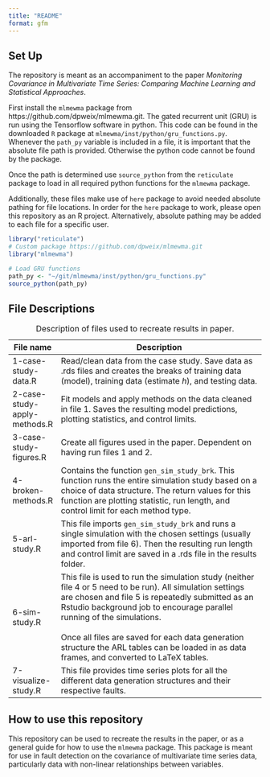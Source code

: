 ```yaml
---
title: "README"
format: gfm
---
```


## Set Up

The repository is meant as an accompaniment to the paper *Monitoring Covariance in Multivariate Time Series: Comparing Machine Learning and Statistical Approaches*.

First install the `mlmewma` package from https://github.com/dpweix/mlmewma.git. The gated recurrent unit (GRU) is run using the Tensorflow software in python. This code can be found in the downloaded `R` package at `mlmewma/inst/python/gru_functions.py`. Whenever the `path_py` variable is included in a file, it is important that the absolute file path is provided. Otherwise the python code cannot be found by the package.

Once the path is determined use `source_python` from the `reticulate` package to load in all required python functions for the `mlmewma` package.

Additionally, these files make use of `here` package to avoid needed absolute pathing for file locations. In order for the `here` package to work, please open this repository as an R project. Alternatively, absolute pathing may be added to each file for a specific user.

```r

library("reticulate")
# Custom package https://github.com/dpweix/mlmewma.git
library("mlmewma")

# Load GRU functions
path_py <- "~/git/mlmewma/inst/python/gru_functions.py"
source_python(path_py)

```

## File Descriptions

+------------------------------+------------------------------------------------------------------------------------------------------------------------------------------------------------------------------------------------------------------------------------------------+
| File name                    | Description                                                                                                                                                                                                                                    |
+==============================+================================================================================================================================================================================================================================================+
| 1-case-study-data.R          | Read/clean data from the case study. Save data as .rds files and creates the breaks of training data (model), training data (estimate *h*), and testing data.                                                                                  |
+------------------------------+------------------------------------------------------------------------------------------------------------------------------------------------------------------------------------------------------------------------------------------------+
| 2-case-study-apply-methods.R | Fit models and apply methods on the data cleaned in file 1. Saves the resulting model predictions, plotting statistics, and control limits.                                                                                                    |
+------------------------------+------------------------------------------------------------------------------------------------------------------------------------------------------------------------------------------------------------------------------------------------+
| 3-case-study-figures.R       | Create all figures used in the paper. Dependent on having run files 1 and 2.                                                                                                                                                                   |
+------------------------------+------------------------------------------------------------------------------------------------------------------------------------------------------------------------------------------------------------------------------------------------+
| 4-broken-methods.R           | Contains the function `gen_sim_study_brk`. This function runs the entire simulation study based on a choice of data structure. The return values for this function are plotting statistic, run length, and control limit for each method type. |
+------------------------------+------------------------------------------------------------------------------------------------------------------------------------------------------------------------------------------------------------------------------------------------+
| 5-arl-study.R                | This file imports `gen_sim_study_brk` and runs a single simulation with the chosen settings (usually imported from file 6). Then the resulting run length and control limit are saved in a .rds file in the results folder.                    |
+------------------------------+------------------------------------------------------------------------------------------------------------------------------------------------------------------------------------------------------------------------------------------------+
| 6-sim-study.R                | This file is used to run the simulation study (neither file 4 or 5 need to be run). All simulation settings are chosen and file 5 is repeatedly submitted as an Rstudio background job to encourage parallel running of the simulations.\      |
|                              | \                                                                                                                                                                                                                                              |
|                              | Once all files are saved for each data generation structure the ARL tables can be loaded in as data frames, and converted to LaTeX tables.                                                                                                     |
+------------------------------+------------------------------------------------------------------------------------------------------------------------------------------------------------------------------------------------------------------------------------------------+
| 7-visualize-study.R          | This file provides time series plots for all the different data generation structures and their respective faults.                                                                                                                             |
+------------------------------+------------------------------------------------------------------------------------------------------------------------------------------------------------------------------------------------------------------------------------------------+

: Description of files used to recreate results in paper.

## How to use this repository

This repository can be used to recreate the results in the paper, or as a general guide for how to use the `mlmewma` package. This package is meant for use in fault detection on the covariance of multivariate time series data, particularly data with non-linear relationships between variables.
